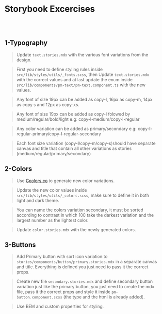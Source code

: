 
<Meta title="Exercises/Storybook Exercises" />


# Storybook Excercises

<br></br>

## 1-Typography

> Update `text.stories.mdx` with the various font variations from the design.

> First you need to define styling rules inside `src/lib/styles/utils/_fonts.scss`, then Update `text.stories.mdx` with the correct values and at last update the enum inside `src/lib/components/pm-text/pm-text.component.ts` with the new values.

> Any font of size 19px can be added as copy-l, 16px as copy-m, 14px as copy s and 12px as copy-xs.

> Any font of size 19px can be added as copy-l folowed by medium/regular/bold/light e.g: copy-l-medium/copy-l-regular

> Any color variation can be added as primary/secondary e.g: copy-l-regular-primary/copy-l-regular-secondary

> Each font size variation (copy-l/copy-m/copy-s)should have separate canvas and title that contain all other variations as stories (medium/regular/primary/secondary)


## 2-Colors

> Use [Coolors.co](https://coolors.co/db995a-654236-d6d4a0-da7635-e24e1b) to generate new color variations.

> Update the new color values inside `src/lib/styles/utils/_colors.scss`, make sure to define it in both light and dark theme.

> You can name the colors variation secondary, it must be sorted according to contrast in which 100 take the darkest variation and the largest number as the lightest color.

> Update `color.stories.mdx` with the newly generated colors.



## 3-Buttons

> Add Primary button with sort icon variation to `stories/components/button/primary.stories.mdx` in a separate canvas and title. Everything is defined you just need to pass it the correct props.

> Create new file `secondary.stories.mdx` and define secondary button variation just like the primary button, you just need to create the mdx file, pass it the correct props and style it inside `pm-button.component.scss` (the type and the html is already added).

> Use BEM and custom properties for styling.


